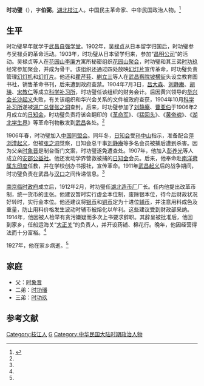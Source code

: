 '''时功璧'''（{{bd|1875年||1927年|}}），字'''伯弼'''。[[湖北|湖北]][[枝江|枝江]]人。中国民主革命家、中华民国政治人物。<ref name=sanshi>{{Cite web |url=http://www.zjsmuseum.com/a/xueshutansuo/mingrenchuanji/2011/0326/63.html |title=时象晋、时功璧、时功玖，枝江博物馆，2011-05-19 |access-date=2012-02-23 |archive-url=https://web.archive.org/web/20160306125232/http://www.zjsmuseum.com/a/xueshutansuo/mingrenchuanji/2011/0326/63.html |archive-date=2016-03-06 |dead-url=yes }}</ref>

==生平==
时功璧早年就学于[[武昌|武昌]][[自强学堂|自强学堂]]。1902年，[[吴禄贞|吴禄贞]]从日本留学归国后，时功璧参与吴禄贞的革命活动。1903年，时功璧从日本留学归来，参加“[[昌明公司|昌明公司]]”的活动。吴禄贞等人在[[花园山|花园山]][[李廉方|李廉方]]寓所秘密组织[[花园山聚会|花园山聚会]]，时功璧和其三弟[[时功玖|时功玖]]经常参加聚会，并成为骨干。该组织还通过四处放映[[幻灯片|幻灯片]]宣传革命，时功璧负责管理[[幻灯机|幻灯机]]和[[幻灯片|幻灯片]]。他还和[[瞿芹荪|瞿芹荪]]、[[蒯立三|蒯立三]]等人在[[武昌|武昌]][[察院坡|察院坡]][[横街|横街]]头设立教育图书社，销售革命书刊，后来遭到政府查禁。1904年7月3日，[[吕大森|吕大森]]、[[刘静庵|刘静庵]]、[[胡瑛|胡瑛]]、[[宋教仁|宋教仁]]等成立[[科学补习所|科学补习所]]，时功璧任该组织的财务会计。后因黄兴领导的[[华兴会|华兴会]][[长沙起义|长沙起义]]失败，有关该组织和华兴会关系的文件被政府查获，1904年10月[[科学补习所|科学补习所]]遂被[[湖广总督|湖广总督]][[张之洞|张之洞]]查封。后来，时功璧参加了[[刘静庵|刘静庵]]、[[曹亚伯|曹亚伯]]于1906年2月成立的[[日知会|日知会]]，时功璧负责将该会翻印的《[[革命军|革命军]]》、《[[猛回头|猛回头]]》、《[[黄帝魂|黄帝魂]]》、《[[湖北学生界|湖北学生界]]》等革命刊物散发到[[武昌|武昌]]各处。<ref name=sanshi/>

1906年春，时功璧加入[[中国同盟会|中国同盟会]]。同年冬，[[日知会|日知会]]受[[孙中山|孙中山]]指示，准备配合[[萍浏澧起义|萍浏澧起义]]，但被[[张之洞|张之洞]]觉察，日知会总干事[[刘静庵|刘静庵]]等多名会员被捕后遭到杀害。因为父亲[[时象晋|时象晋]]是制台衙门文案，时功璧遂免遭查处。1907年，他加入[[彭养光|彭养光]]等人成立的[[安郡公益社|安郡公益社]]。他还发动学界营救被捕的[[日知会|日知会]]会员。后来，他奉命赴[[南洋|南洋]][[荷属东印度|荷属东印度]]任教，并在学校创办书报社，宣传革命。1911年[[武昌起义|武昌起义]]后的战争期间，时功璧负责在武昌与[[汉口|汉口]]之间传递信息。<ref name=sanshi/>

[[南京临时政府|南京临时政府]]成立后，1912年2月，时功璧任[[湖北造币厂|湖北造币厂]]厂长。任内他提出改革币制，统一货币的主张。他建议暂时实行虚金本位制，废除银本位，待今后财政状况好转时，实行金本位。他还建议将[[银币|银币]]和[[铜币|铜币]]定为十进位[[辅币|辅币]]，并注意用料成色及重量，防止用料价格发生波动时辅币被熔化以牟利。这些建议受到财政部采纳。1914年，他因被人检举有贪污嫌疑而多次上书要求辞职。其辞呈被批准后，他回到家乡，任船运海关“[[大正关|大正关]]”的负责人，并开设药铺、棉花行。晚年，他因经营得法而十分富裕。<ref name=sanshi/>

1927年，他在家乡病逝。<ref name=sanshi/>

==家庭==
*父：[[时象晋|时象晋]]
*二弟：[[时功璠|时功璠]]
*三弟：[[时功玖|时功玖]]

==参考文献==
{{reflist}}

{{DEFAULTSORT:Shi時}}
[[Category:枝江人|Category:枝江人]]
[[Category:时姓|G]]
[[Category:中华民国大陆时期政治人物|Category:中华民国大陆时期政治人物]]